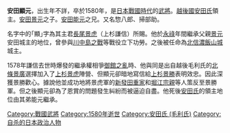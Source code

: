 {{Unreferenced|time=2019-05-29T04:23:36+00:00}}
{{japanese|japanese=安田 顕元|kana=やすだ あきもと|romaji=Yasuda Akimoto}}
'''安田顯元'''，出生年不詳，卒於1580年，是[[戰國_(日本)|日本戰國時代]]的[[武士|武將]]。[[越後國|越後國]][[安田氏|安田氏]]領主。[[安田景元|安田景元]]之子。[[安田能元|安田能元]]之兄。又名惣八郎、掃部助。

名字中的｢顯｣字為其主君[[上杉謙信|長尾景虎]]（上杉謙信）所賜。他於[[永祿|永祿]]年間繼承父親[[安田景元|景元]]安田城主的地位，曾參與[[川中島之戰|川中島之戰]]等戰役立下功勞。之後被任命為[[信濃國|北信濃]][[飯山城|飯山城]]城主。

1578年謙信去世時爆發的繼承權相爭[[御館之亂|御館之亂]]時、他與同是出自越後毛利氏的[[北條景廣|北條景廣]]選擇加入了[[上杉景虎|上杉景虎]]陣營、但顯元卻暗地寫信給[[上杉景勝|上杉景勝]]表明效忠。因此深獲景勝歡心。據說他並成功地將景虎軍的[[新發田重家|新發田重家]]和[[堀江宗親|堀江宗親]]等人策反至景勝軍。但之後顯元卻為了恩賞的問題發生糾紛而被逼迫自盡。他死後[[安田氏|安田氏]]的領主地位由其弟能元繼承。

{{DEFAULTSORT:Yasuda Akimoto}}

[[Category:戰國武將|Category:戰國武將]]
[[Category:1580年逝世|Category:1580年逝世]]
[[Category:安田氏_(毛利氏)|Category:安田氏 (毛利氏)]]
[[Category:自杀的日本政治人物|Category:自杀的日本政治人物]]
